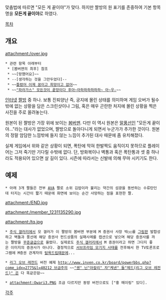 맞춤법에 따르면 "모든 게 끝이야"가 맞다. 하지만 짤방의 원 표기를 존중하여 기본 항목명을 '''모든게 끝이야'''로 하였다.

[[목차]]

== 개요 ==
attachment:/over.jpg

 * 관련 항목 아래부터
  * [봄버맨의 최후] 참조
  * ~~[망했어요]~~
  * --[생각하는 것을 그만두었다]--
  * ~~[[틀렸어 이제 꿈이고 희망이고 없어]]~~
  * ~~[["파라가스" 모든것이 끝장이다 후아~아하하하하하하~ 아~우☆]]~~
[[인터넷]] [[짤방]] 중 하나. 보통 진퇴양난 즉, 궁지에 몰린 상태를 의미하며 게임 오버가 될수밖에 없는 상황을 담은 스크린샷이나 그림, 혹은 매우 곤란한 처지에 몰린 상황을 찍은 사진을 주로 올려놓는다.

원본이 된 짤방은 가장 위에 보이는 [[봄버맨]]. 다만 이 역시 원본은 [[말풍선]]인 "모든게 끝이야..."라는 대사가 없었으며, 짤방으로 돌아다니게 되면서 누군가가 추가한 것이다. 원본의 정말 암담한 느낌밖에 들지 않는 느낌이 추가된 대사 때문에 좀 유치해졌다.

실제 게임에서 위와 같은 상황이 되면, 폭탄에 막혀 한발짝도 움직이지 못하므로 플레이어는 그저 죽기만 기다릴 수밖에 없다. 단, 방화복이나 벽통과 혹은 폭탄통과 셋 중 하나라도 적용되어 있으면 살 길이 있다. 시즌에 따라서는 신발에 의해 무마 시키기도 한다.

== 예제 ==
 * 아래 3개 짤들은 전부 [[AVA]] 짤로 소위 김밥이라 불리는 약간의 섬광을 동반하는 수류탄인데 터지는 시간이 짧기 때문에 화면에 보이는 순간 사망하는 점을 표현한 짤.

attachment:/END.jpg

attachment:/member_1231135290.jpg

attachment:/tq.jpg

 * [[주식 갤러리]]에서 모 갤러가 이 짤방의 봄버맨 부분에 M 증권사 사장 박○○를 [[그림판]] 발합성하고 벽돌과 풍선에 해당 증권사 펀드상품의 실패사례를 캡션으로 넣으며 해당 증권사를 까는 짤방을 [[꾸준글]]급으로 올렸다. 실제로도 [[주식 갤러리]]에서 M 증권이라고 하면 그다지 좋은 이미지의 증권사가 아니다. 결정적으로 [[서브프라임 모기지 사태]]를 전후해서 한 TV토론프로그램에 M증권 관계자의 [[탐욕]]드립때문에...

 * [[리그 오브 레전드]] 버전 예제 [[http://www.inven.co.kr/board/powerbbs.php?come_idx=2775&l=40212 브금주의]] ~~[["쉔" 닌]][["아칼리" 자]][["케넨" 들]][["제드(리그 오브 레전드)" 은]] 다 똑같은맘~~

 * attachment:Owari3.PNG 조금 다르지만 동방 버전으로도 ["홍 메이링" 있다].

[[각주]]
